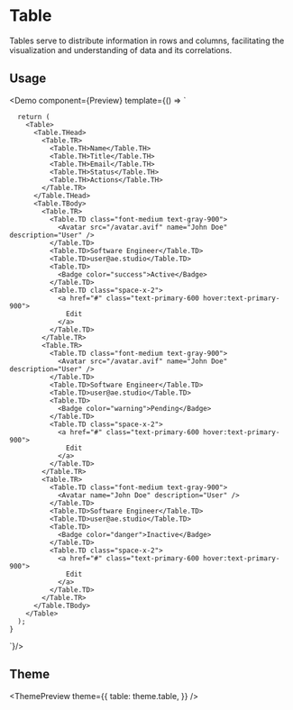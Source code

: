 

<Meta
  title="Table"
  description="Tables serve to distribute information in rows and columns, facilitating the visualization and understanding of data and its correlations."
/>

# Table

Tables serve to distribute information in rows and columns, facilitating the visualization and understanding of data and its correlations.

## Usage

<Demo
  component={Preview}
  template={() => `

      return (
        <Table>
          <Table.THead>
            <Table.TR>
              <Table.TH>Name</Table.TH>
              <Table.TH>Title</Table.TH>
              <Table.TH>Email</Table.TH>
              <Table.TH>Status</Table.TH>
              <Table.TH>Actions</Table.TH>
            </Table.TR>
          </Table.THead>
          <Table.TBody>
            <Table.TR>
              <Table.TD class="font-medium text-gray-900">
                <Avatar src="/avatar.avif" name="John Doe" description="User" />
              </Table.TD>
              <Table.TD>Software Engineer</Table.TD>
              <Table.TD>user@ae.studio</Table.TD>
              <Table.TD>
                <Badge color="success">Active</Badge>
              </Table.TD>
              <Table.TD class="space-x-2">
                <a href="#" class="text-primary-600 hover:text-primary-900">
                  Edit
                </a>
              </Table.TD>
            </Table.TR>
            <Table.TR>
              <Table.TD class="font-medium text-gray-900">
                <Avatar src="/avatar.avif" name="John Doe" description="User" />
              </Table.TD>
              <Table.TD>Software Engineer</Table.TD>
              <Table.TD>user@ae.studio</Table.TD>
              <Table.TD>
                <Badge color="warning">Pending</Badge>
              </Table.TD>
              <Table.TD class="space-x-2">
                <a href="#" class="text-primary-600 hover:text-primary-900">
                  Edit
                </a>
              </Table.TD>
            </Table.TR>
            <Table.TR>
              <Table.TD class="font-medium text-gray-900">
                <Avatar name="John Doe" description="User" />
              </Table.TD>
              <Table.TD>Software Engineer</Table.TD>
              <Table.TD>user@ae.studio</Table.TD>
              <Table.TD>
                <Badge color="danger">Inactive</Badge>
              </Table.TD>
              <Table.TD class="space-x-2">
                <a href="#" class="text-primary-600 hover:text-primary-900">
                  Edit
                </a>
              </Table.TD>
            </Table.TR>
          </Table.TBody>
        </Table>
      );
    }

`}/>

## Theme

<ThemePreview
  theme={{
    table: theme.table,
  }}
/>
